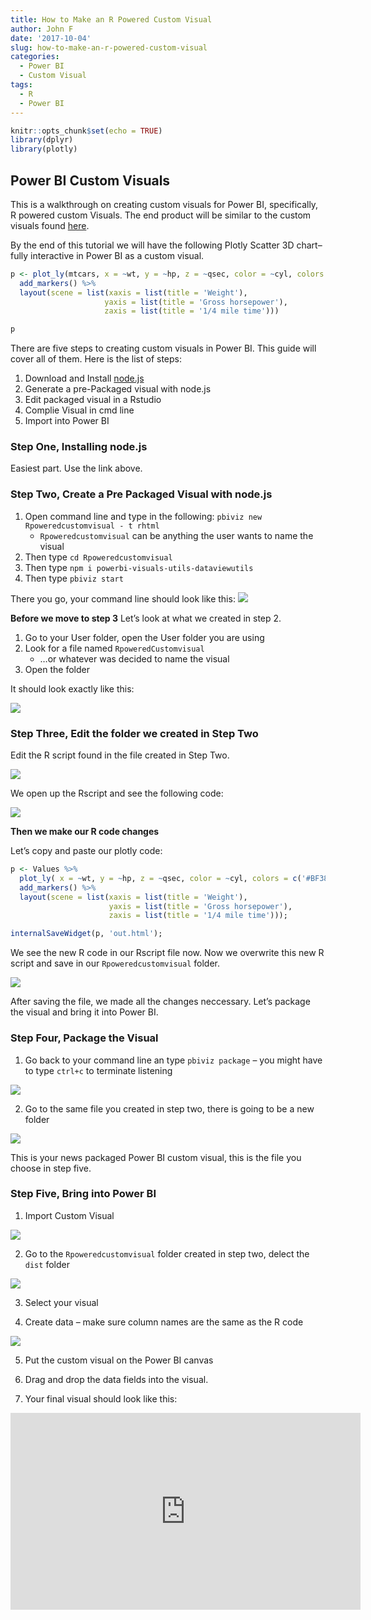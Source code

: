 ```yaml
---
title: How to Make an R Powered Custom Visual
author: John F
date: '2017-10-04'
slug: how-to-make-an-r-powered-custom-visual
categories:
  - Power BI
  - Custom Visual
tags:
  - R
  - Power BI
---
```


```r
knitr::opts_chunk$set(echo = TRUE)
library(dplyr)
library(plotly)
```


## Power BI Custom Visuals

This is a walkthrough on creating custom visuals for Power BI, specifically, R powered custom Visuals. The end product will be similar to the custom visuals found [here](https://powerbi.microsoft.com/en-us/documentation/powerbi-desktop-r-powered-custom-visuals/).  

By the end of this tutorial we will have the following Plotly Scatter 3D chart--fully interactive in Power BI as a custom visual. 

```r
p <- plot_ly(mtcars, x = ~wt, y = ~hp, z = ~qsec, color = ~cyl, colors = c('#BF382A', '#0C4B8E')) %>%
  add_markers() %>%
  layout(scene = list(xaxis = list(title = 'Weight'),
                     yaxis = list(title = 'Gross horsepower'),
                     zaxis = list(title = '1/4 mile time')))

p

```


There are five steps to creating custom visuals in Power BI. This guide will cover all of them. Here is the list of steps:


1. Download and Install [node.js](https://nodejs.org/en/)
2. Generate a pre-Packaged visual with node.js 
3. Edit packaged visual in a Rstudio
4. Complie Visual in cmd line 
5. Import into Power BI 

### Step One, Installing node.js

Easiest part. Use the link above.






### Step Two, Create a Pre Packaged Visual with node.js

1. Open command line and type in the following: `pbiviz new Rpoweredcustomvisual - t rhtml`
      + `Rpoweredcustomvisual` can be anything the user wants to name the visual
2. Then type `cd Rpoweredcustomvisual`
3. Then type `npm i powerbi-visuals-utils-dataviewutils` 
4. Then type `pbiviz start` 

There you go, your command line should look like this: 
\center ![](/images/CommandLineAfterRvisualpromt.PNG) \center

__Before we move to step 3__ 
Let's look at what we created in step 2. 

1. Go to your User folder, open the User folder you are using
2. Look for a file named `RpoweredCustomvisual` 
      + ...or whatever was decided to name the visual
3. Open the folder 

It should look exactly like this:

  \center ![](/images/What the Packaged R Visual Looks like.PNG) \center








### Step Three, Edit the folder we created in Step Two

Edit the R script found in the file created in Step Two. 

![](/images/Rscipt location.PNG)

We open up the Rscript and see the following code:

![](/images/What the R Script Looks Like before.PNG)

__Then we make our R code changes__ 

Let's copy and paste our plotly code: 

```r

p <- Values %>%
  plot_ly( x = ~wt, y = ~hp, z = ~qsec, color = ~cyl, colors = c('#BF382A', '#0C4B8E')) %>%
  add_markers() %>%
  layout(scene = list(xaxis = list(title = 'Weight'),
                      yaxis = list(title = 'Gross horsepower'),
                      zaxis = list(title = '1/4 mile time')));

internalSaveWidget(p, 'out.html');

```

We see the new R code in our Rscript file now. Now we overwrite this new R script and save in our `Rpoweredcustomvisual` folder. 

![](/images/What the code looks like after changing R Script 4.PNG)

After saving the file, we made all the changes neccessary. Let's package the visual and bring it into Power BI. 







### Step Four, Package the Visual

1. Go back to your command line an type `pbiviz package` -- you might have to type `ctrl+c` to terminate listening

  ![](/images/packageVisual.PNG)

2. Go to the same file you created in step two, there is going to be a new folder

  ![](/images/new fodler created after PACKAGE step.PNG)

This is your news packaged Power BI custom visual, this is the file you choose in step five. 







### Step Five, Bring into Power BI


1. Import Custom Visual 

![](/images/Import custom Visual Power BI.PNG)

2. Go to the `Rpoweredcustomvisual` folder created in step two, delect the `dist` folder 

![](/images/CustomVisual in folder.PNG)

3. Select your visual

4. Create data -- make sure column names are the same as the R code

![](/images/random data for visual.PNG)

5. Put the custom visual on the Power BI canvas 

6. Drag and drop the data fields into the visual.

7. Your final visual should look like this:


<iframe width="560" height="315" src="https://www.youtube.com/embed/cqqa3EhFS1c" frameborder="0" allowfullscreen></iframe>



